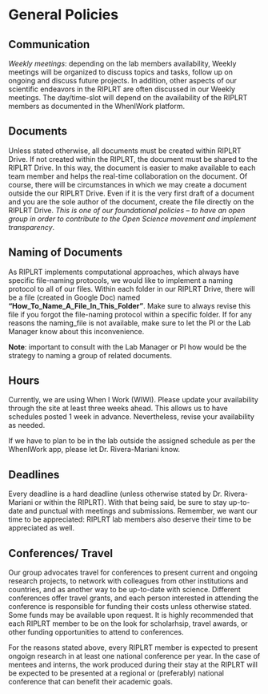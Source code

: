 # General Policies

## Communication
*Weekly meetings*: depending on the lab members availability, Weekly meetings will be organized to discuss topics and tasks, follow up on ongoing and discuss future projects. In addition, other aspects of our scientific endeavors in the RIPLRT are often discussed in our Weekly meetings. The day/time-slot will depend on the availability of the RIPLRT members as documented in the WhenIWork platform.

## Documents
Unless stated otherwise, all documents must be created within RIPLRT Drive. If not created within the RIPLRT, the document must be shared to the RIPLRT Drive. In this way, the document is easier to make available to each team member and helps the real-time collaboration on the document. Of course, there will be circumstances in which we may create a document outside the our RIPLRT Drive. Even if it is the very first draft of a document and you are the sole author of the document, create the file directly on the RIPLRT Drive. *This is one of our foundational policies -- to have an open group in order to contribute to the Open Science movement and implement transparency*. 

## Naming of Documents
As RIPLRT implements computational approaches, which always have specific file-naming protocols, we would like to implement a naming protocol to all of our files. Within each folder in our RIPLRT Drive, there will be a file (created in Google Doc) named **"How_To_Name_A_File_In_This_Folder"**. Make sure to always revise this file if you forgot the file-naming protocol within a specific folder. If for any reasons the naming_file is not available, make sure to let the PI or the Lab Manager know about this inconvenience. 

**Note**: important to consult with the Lab Manager or PI how would be the strategy to naming a group of related documents. 

## Hours
Currently, we are using When I Work (WIWI). Please update your availability through the site at least three weeks ahead. This allows us to have schedules posted 1 week in advance. Nevertheless, revise your availability as needed.

If we have to plan to be in the lab outside the assigned schedule as per the WhenIWork app, please let Dr. Rivera-Mariani know.

## Deadlines 
Every deadline is a hard deadline (unless otherwise stated by Dr. Rivera-Mariani or within the RIPLRT). With that being said, be sure to stay up-to-date and punctual with meetings and submissions. Remember, we want our time to be appreciated: RIPLRT lab members also deserve their time to be appreciated as well.

## Conferences/ Travel
Our group advocates travel for conferences to present current and ongoing research projects, to network with colleagues from other institutions and countries, and as another way to be up-to-date with science. Different conferences offer travel grants, and each person interested in attending the conference is responsible for funding their costs unless otherwise stated. Some funds may be available upon request. It is highly recommended that each RIPLRT member to be on the look for scholarhsip, travel awards, or other funding opportunities to attend to conferences.  

For the reasons stated above, every RIPLRT member is expected to present ongoign research in at least one national conference per year. In the case of mentees and interns, the work produced during their stay at the RIPLRT will be expected to be presented at a regional or (preferably) national conference that can benefit their academic goals.

